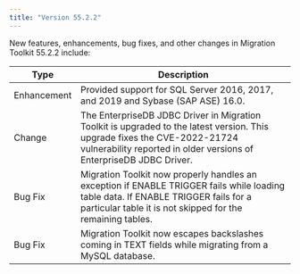 ```yaml
---
title: "Version 55.2.2"
---
```


New features, enhancements, bug fixes, and other changes in Migration Toolkit 55.2.2 include:

| Type | Description |
| ---- |------------ |
| Enhancement | Provided support for SQL Server 2016, 2017, and 2019 and Sybase (SAP ASE) 16.0. |
| Change | The EnterpriseDB JDBC Driver in Migration Toolkit is upgraded to the latest version. This upgrade fixes the CVE-2022-21724 vulnerability reported in older versions of EnterpriseDB JDBC Driver. |
| Bug Fix | Migration Toolkit now properly handles an exception if ENABLE TRIGGER fails while loading table data. If ENABLE TRIGGER fails for a particular table it is not skipped for the remaining tables.  |
| Bug Fix | Migration Toolkit now escapes backslashes coming in TEXT fields while migrating from a MySQL database. |


